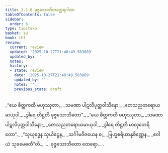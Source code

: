 ```yaml
---
title: 3.1.6 ခုဇ္ဇသောဘိတတ္ထေရဂါထာ
tableOfContents: false
sidebar:
  order: 6
type: tipitaka
basket: su
book: th1
review:
  current: review
  updated: '2025-10-27T21:48:49.583889'
  updated_by: ''
  notes: ''
  history:
  - state: review
    date: '2025-10-27T21:48:49.583889'
    updated_by: ''
    notes: ''
    previous_state: draft
---
```



<ReviewStatus review={frontmatter.review} showDetails={true} />

<HypothesisAnnotation frontmatter={frontmatter} />

<DynamicBreadcrumb />

<Division number="234" book="th1" e="ch" v="19" p="264">

<Paragraph number="454" type="verses" book="th1">
_“ယေ စိတ္တကထီ ဗဟုဿုတာ,_  
_သမဏာ ပါဋလိပုတ္တဝါသိနော;_  
_တေသညတရောယမာယုဝါ,_  
_ဒွါရေ တိဋ္ဌတိ ခုဇ္ဇသောဘိတော”._  

</Paragraph>

</Division>
<Division number="235" book="th1" e="ch" v="19" p="265">

<Paragraph number="455" type="verses" book="th1">
_“ယေ စိတ္တကထီ ဗဟုဿုတာ,_  
_သမဏာ ပါဋလိပုတ္တဝါသိနော;_  
_တေသညတရောယမာယုဝါ,_  
_ဒွါရေ တိဋ္ဌတိ မာလုတေရိတော”._  

</Paragraph>

</Division>
<Division number="236" book="th1" e="ch" v="19" p="265">

<Paragraph number="456" type="verses" book="th1">
_“သုယုဒ္ဓေန သုယိဋ္ဌေန,_  
_သင်္ဂါမဝိဇယေန စ;_  
_ဗြဟ္မစရိယာနုစိဏ္ဏေန,_  
_ဧဝါယံ သုခမေဓတီ”တိ._  


</Paragraph>
</Division>

<Paragraph number="457" type="center" book="th1">
…  ခုဇ္ဇသောဘိတော ထေရော… .
</Paragraph>